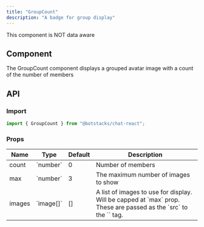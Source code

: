 ```yaml
---
title: "GroupCount"
description: "A badge for group display"
---
```


<Note>This component is NOT data aware</Note>

## Component

The GroupCount component displays a grouped avatar image with a count of the number of members

## API

### Import

```js
import { GroupCount } from "@botstacks/chat-react";
```

### Props

<table>
  <thead>
    <tr>
      <th>Name</th>
      <th>Type</th>
      <th>Default</th>
      <th>Description</th>
    </tr>
  </thead>
  <tbody>
    <tr>
      <td>count</td>
      <td>`number`</td>
      <td>0</td>
      <td>Number of members</td>
    </tr>
    <tr>
      <td>max</td>
      <td>`number`</td>
      <td>3</td>
      <td>The maximum number of images to show</td>
    </tr>
    <tr>
      <td>images</td>
      <td>`image[]`</td>
      <td>[]</td>
      <td>A list of images to use for display. Will be capped at
      `max` prop. These are passed as the `src` to the `<img>` tag.</td>
    </tr>
  </tbody>
</table>
